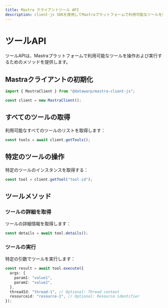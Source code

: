 ```yaml
---
title: Mastra クライアントツール API
description: client-js SDKを使用してMastraプラットフォームで利用可能なツールを操作および実行する方法を学びます。
---
```


# ツールAPI

ツールAPIは、Mastraプラットフォームで利用可能なツールを操作および実行するためのメソッドを提供します。

## Mastraクライアントの初期化

```typescript
import { MastraClient } from "@datawarp/mastra-client-js";

const client = new MastraClient();
```

## すべてのツールの取得

利用可能なすべてのツールのリストを取得します：

```typescript
const tools = await client.getTools();
```

## 特定のツールの操作

特定のツールのインスタンスを取得する：

```typescript
const tool = client.getTool("tool-id");
```

## ツールメソッド

### ツールの詳細を取得

ツールの詳細情報を取得します：

```typescript
const details = await tool.details();
```

### ツールの実行

特定の引数でツールを実行します：

```typescript
const result = await tool.execute({
  args: {
    param1: "value1",
    param2: "value2",
  },
  threadId: "thread-1", // Optional: Thread context
  resourceid: "resource-1", // Optional: Resource identifier
});
```
